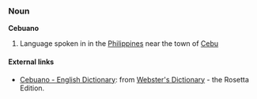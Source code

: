 ===Noun===
'''Cebuano'''

# Language spoken in in the [[Philippines]] near the town of [[Cebu]]

==== External links====
*[http://www.websters-online-dictionary.org/definition/Cebuano-english/ Cebuano - English Dictionary]: from [http://www.websters-online-dictionary.org/ Webster's Dictionary] - the Rosetta Edition.